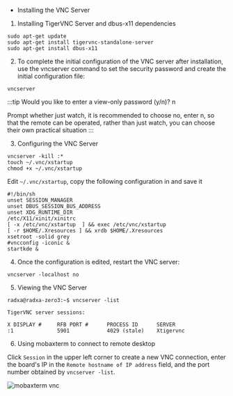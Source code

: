 
- Installing the VNC Server

1. Installing TigerVNC Server and dbus-x11 dependencies

```
sudo apt-get update
sudo apt-get install tigervnc-standalone-server
sudo apt-get install dbus-x11
```

2. To complete the initial configuration of the VNC server after installation, use the vncserver command to set the security password and create the initial configuration file:

```
vncserver
```

:::tip
Would you like to enter a view-only password (y/n)? n

Prompt whether just watch, it is recommended to choose no, enter n, so that the remote can be operated, rather than just watch, you can choose their own practical situation
:::

3. Configuring the VNC Server

```
vncserver -kill :*
touch ~/.vnc/xstartup
chmod +x ~/.vnc/xstartup
```

Edit `~/.vnc/xstartup`, copy the following configuration in and save it

```
#!/bin/sh
unset SESSION_MANAGER
unset DBUS_SESSION_BUS_ADDRESS
unset XDG_RUNTIME_DIR
/etc/X11/xinit/xinitrc
[ -x /etc/vnc/xstartup  ] && exec /etc/vnc/xstartup
[ -r $HOME/.Xresources ] && xrdb $HOME/.Xresources
xsetroot -solid grey
#vncconfig -iconic &
startkde &
```

4. Once the configuration is edited, restart the VNC server:

```
vncserver -localhost no
```

5. Viewing the VNC Server

```
radxa@radxa-zero3:~$ vncserver -list

TigerVNC server sessions:

X DISPLAY #     RFB PORT #      PROCESS ID      SERVER
:1              5901            4029 (stale)    Xtigervnc
```

6. Using mobaxterm to connect to remote desktop

Click `Session` in the upper left corner to create a new VNC connection, enter the board's IP in the `Remote hostname of IP address` field, and the port number obtained by `vncserver -list`.

![mobaxterm vnc ](/img/zero/zero3/mobaxterm-vnc.webp)
